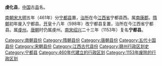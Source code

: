 '''虔化县'''，[[中国|中国]]古[[县|县]]名。

[[南朝宋|南朝宋]][[大明_(刘宋)|大明]]五年（461年）分[[宁都县|宁都县]]置，[[治所|治所]]在今[[江西省|江西省]]宁都县西。属[[南康郡|南康郡]]。[[隋朝|隋朝]]初年废入宁都县。[[开皇|开皇]]十八年（598年）改宁都县复置，治所在今江西省宁都县。属[[虔州|虔州]]。[[唐朝|唐朝]]时仍属虔州。[[南宋|南宋]][[紹興_(南宋)|绍兴]]二十三年（1153年）复名'''宁都县'''。 

{{江西行政区划小作品}}
{{DEFAULTSORT:Q}}
[[Category:南朝县份|Category:南朝县份]]
[[Category:隋朝县份|Category:隋朝县份]]
[[Category:唐朝县份|Category:唐朝县份]]
[[Category:五代十国县份|Category:五代十国县份]]
[[Category:宋朝县份|Category:宋朝县份]]
[[Category:江西古代县份|Category:江西古代县份]]
[[Category:赣州行政区划史|Category:赣州行政区划史]]
[[Category:宁都县|Category:宁都县]]
[[Category:460年代建立的行政区划|Category:460年代建立的行政区划]]
[[Category:1153年废除的行政区划|Category:1153年废除的行政区划]]